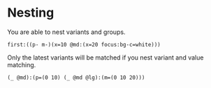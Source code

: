 # Nesting

You are able to nest variants and groups.

```
first:((p- m-)(x=10 @md:(x=20 focus:bg-c=white)))
```

Only the latest variants will be matched if you nest variant and value matching.

```
(_ @md):(p=(0 10) (_ @md @lg):(m=(0 10 20)))
```
